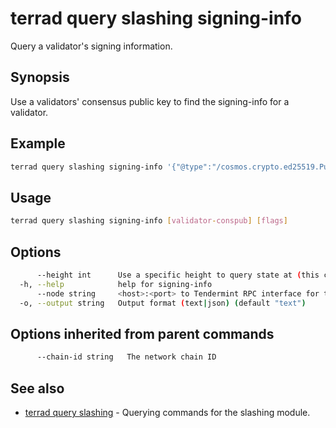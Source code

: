 # terrad query slashing signing-info

Query a validator's signing information.

## Synopsis

Use a validators' consensus public key to find the signing-info for a validator. 

## Example

```sh Terrad
terrad query slashing signing-info '{"@type":"/cosmos.crypto.ed25519.PubKey","key":"OauFcTKbN5Lx3fJL689cikXBqe+hcp6Y+x0rYUdR9Jk="}'
```

## Usage

```sh Terrad
terrad query slashing signing-info [validator-conspub] [flags]
```

## Options

```sh Terrad
      --height int      Use a specific height to query state at (this can error if the node is pruning state)
  -h, --help            help for signing-info
      --node string     <host>:<port> to Tendermint RPC interface for this chain (default "tcp://localhost:26657")
  -o, --output string   Output format (text|json) (default "text")
```

## Options inherited from parent commands

```sh Terrad
      --chain-id string   The network chain ID
```

## See also

* [terrad query slashing](./terrad_query_slashing.mdx)	 - Querying commands for the slashing module.


